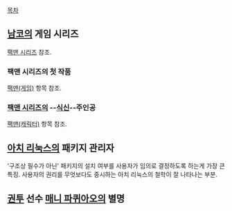 [[목차]]
== [[남코]]의 게임 시리즈 ==
[[팩맨 시리즈]] 참조.
=== 팩맨 시리즈의 첫 작품 ===
[[팩맨(게임)]] 항목 참조.
=== [[팩맨 시리즈]]의 --[[식신]]--주인공 ===
[[팩맨(캐릭터)]] 항목 참조.
== [[아치 리눅스]]의 패키지 관리자 ==
'구조상 필수가 아닌' 패키지의 설치 여부를 사용자가 임의로 결정하도록 하는게 가장 큰 특징. 사용자의 권리를 무엇보다도 중시하는 아치 리눅스의 철학이 잘 나타나는 부분.
== [[권투]] 선수 [[매니 파퀴아오]]의 별명 ==

